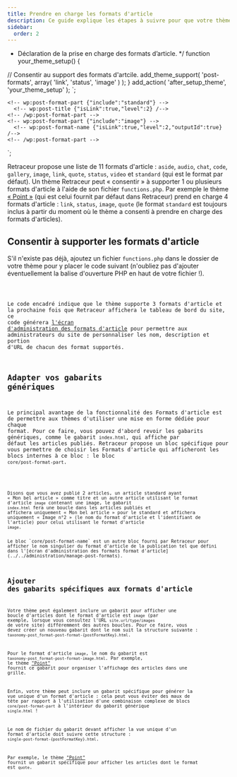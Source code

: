 ```yaml
---
title: Prendre en charge les formats d'article
description: Ce guide explique les étapes à suivre pour que votre thème prenne en charge les formats d'article et fournisse des mises en page spécifiques pour ceux pris en charge.
sidebar:
  order: 2
---
```



 * Déclaration de la prise en charge des formats d’article.
 */
function your_theme_setup() {

  // Consentir au support des formats d'artcile.
  add_theme_support( 'post-formats', array( 'link', 'status', 'image' ) );
}
add_action( 'after_setup_theme', 'your_theme_setup' );
`;
<!-- wp:query -->
  <!-- wp:post-template -->
    <!-- wp:post-format-part {"include":"standard"} -->
      <!-- wp:post-title {"isLink":true,"level":2} /-->
    <!-- /wp:post-format-part -->
    <!-- wp:post-format-part {"include":"image"} -->
      <!-- wp:post-format-name {"isLink":true,"level":2,"outputId":true} /-->
    <!-- /wp:post-format-part -->
  <!-- /wp:post-template -->
<!-- /wp:query -->
`;

Retraceur propose une liste de 11 formats d'article : `aside`, `audio`, `chat`, `code`, `gallery`, `image`, `link`, `quote`, `status`, `video` et `standard` (qui est le format par défaut). Un thème Retraceur peut « consentir » à supporter 1 ou plusieurs formats d'article à l'aide de son fichier `functions.php`. Par exemple le thème [« Point »](https://github.com/retraceur/coeur/blob/trunk/wp-content/themes/point/functions.php#L21) (qui est celui fournit par défaut dans Retraceur) prend en charge 4 formats d'article : `link`, `status`, `image`, `quote` (le format `standard` est toujours inclus à partir du moment où le thème a consenti à prendre en charge des formats d'articles).

## Consentir à supporter les formats d'article

S'il n'existe pas déjà, ajoutez un fichier `functions.php` dans le dossier de votre thème pour y placer le code suivant (n'oubliez pas d'ajouter éventuellement la balise d'ouverture PHP en haut de votre fichier !).

<Code code={postFormatOptIn} lang="php" title={fileName} mark={highlights} />

Le code encadré indique que le thème supporte 3 formats d'article et la prochaine fois que Retraceur affichera le tableau de bord du site, ce code générera [l'écran d'administration des formats d'article](../../administration/manage-post-formats) pour permettre aux administrateurs du site de personnaliser les nom, description et portion d'URL de chacun des format supportés.

## Adapter vos gabarits génériques

Le principal avantage de la fonctionnalité des Formats d'article est de permettre aux thèmes d'utiliser une mise en forme dédiée pour chaque format. Pour ce faire, vous pouvez d'abord revoir les gabarits génériques, comme le gabarit `index.html`, qui affiche par défaut les articles publiés. Retraceur propose un bloc spécifique pour vous permettre de choisir les Formats d'article qui afficheront les blocs internes à ce bloc : le bloc `core/post-format-part`.

<Code code={postFormatBlockTemplate} lang="html" title={fileName2} mark={highlights2} />

Disons que vous avez publié 2 articles, un article standard ayant « Mon bel article » comme titre et un autre article utilisant le format d'article `image` contenant une image, le gabarit `index.html` fera une boucle dans les articles publiés et affichera uniquement « Mon bel article » pour le standard et affichera uniquement « Image n°2 » (le nom du format d'article et l'identifiant de l'article) pour celui utilisant le format d'article `image`.

<Aside>Le bloc `core/post-format-name` est un autre bloc fourni par Retraceur pour afficher le nom singulier du format d'article de la publication tel que défini dans l'[écran d'administration des formats format d'article](../../administration/manage-post-formats).</Aside>

## Ajouter des gabarits spécifiques aux formats d'article

Votre thème peut également inclure un gabarit pour afficher une boucle d'articles dont le format d'article est `image` (par exemple, lorsque vous consultez l'URL `site.url/type/images` de votre site) différemment des autres boucles. Pour ce faire, vous devez créer un nouveau gabarit dont le nom suit la structure suivante :
`taxonomy-post_format-post-format-{postFormatKey}.html`.

Pour le format d'article `image`, le nom du gabarit est `taxonomy-post_format-post-format-image.html`. Par exemple, le thème ["Point"](https://github.com/retraceur/coeur/blob/trunk/wp-content/themes/point/templates/taxonomy-post_format-post-format-image.html#L25) fournit ce gabarit pour organiser l'affichage des articles dans une grille.

Enfin, votre thème peut inclure un gabarit spécifique pour générer la vue unique d'un format d'article : cela peut vous éviter des maux de tête par rapport à l'utilisation d'une combinaison complexe de blocs `core/post-format-part` à l'intérieur du gabarit générique `single.html` !

Le nom de fichier du gabarit devant afficher la vue unique d'un format d'article doit suivre cette structure :
`single-post-format-{postFormatKey}.html`.

Par exemple, le thème ["Point"](https://github.com/retraceur/coeur/blob/trunk/wp-content/themes/point/templates/single-post-format-status.html) fournit un gabarit spécifique pour afficher les articles dont le format est `quote`.